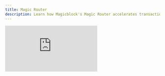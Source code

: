 ```yaml
---
title: Magic Router
description: Learn how Magicblock's Magic Router accelerates transactions by routing them to the right execution environment.
---
```



<div
  style={{
    position: "relative",
    paddingBottom: "56.25%",
    height: 0,
    overflow: "hidden",
  }}
>
  <iframe
    src="https://www.youtube.com/embed/Wc2XMAKtEug?si=bjitIDG7w5fY5zmK&list=PLWR_ZQiGMS8mIe1kPZe8OfHIbhvZqaM8V"
    title="Why Build with MagicBlock? Solve Scaling & UX Pain Points with Ephemeral Rollups"
    style={{
      position: "absolute",
      top: 0,
      left: 0,
      width: "100%",
      height: "100%",
    }}
    frameBorder="0"
    allow="accelerometer; autoplay; clipboard-write; encrypted-media; gyroscope; picture-in-picture; web-share"
    allowFullScreen
    referrerPolicy="strict-origin-when-cross-origin"
  />
</div>

**Magicblock's Magic Router** is an dynamic transaction routing engine that accelerates transactions by intelligently deciding where they should be executed — either on **Ephemeral Rollups** or **Solana** — based on transaction metadata.

This removes the complexity of infrastructure decisions from the developer’s workflow, enabling seamless user experiences across different execution environments.

<Tip> Try out a demo of the Magic Router [here](https://router-demo.magicblock.app/) or explore our Pyth price data demo [here](https://pyth-template.magicblock.app/)</Tip>

### **What Does It Do**

<img height="200" src="/images/magic-router.png" />

The Magic Router analyzes each transaction’s metadata (e.g. writable accounts, owner, and signer) and automatically routes it to the closest dedicated endpoint:

- **Ephemeral Rollup** for fast, low-latency, zero-cost execution
- **Solana** for persistent, high-throughput execution

This eliminates the need for manual routing logic from the developer, providing significant benefits in transaction speed and development experience.

- ✅ **Simple Integration with Single Endpoint**: Just connect to a single RPC endpoint.
- ✅ **Seamless Wallet Experience**: Connect, sign, and submit — no need to know what’s happening behind the scenes.
- ✅ **Faster Confirmations**: Magic Router routes to the fastest available endpoint.

### **How It Works**

<img height="200" src="/images/magic-router-scenarios.png" />

1. **Client - Transaction Submission**  
   The dApp or user sends a transaction to the Magic Router RPC endpoint.

2. **RPC - Metadata Inspection**  
   The Magic Router inspects the transaction metadata and checks the owner of writable accounts.

3. **Validator - Smart Routing and Execution**  
   Based on the metadata, the router determines whether to send it to:

   - **Ephemeral Rollup**
   - **Solana**

   The router sends the transaction to the right execution layer. Users just sign and submit — no extra steps needed.

<Endpoints/>

<CardGroup cols={2}>
  <Card
    title="Magic Router SDK"
    icon="route"
    href="/pages/tools/magic-router-sdk/introduction"
    iconType="duotone"
  >
    Use the Magic Router SDK for seamless integration
  </Card>
  <Card
    title="Core Concepts"
    icon="lightbulb"
    href="/pages/tools/magic-router-sdk/core-concepts"
    iconType="duotone"
  >
    Understand delegation, blockhash handling, and validator selection
  </Card>
  <Card
    title="Getting Started with SDK"
    icon="play"
    href="/pages/tools/magic-router-sdk/getting-started"
    iconType="duotone"
  >
    Quick start guide for implementing the SDK
  </Card>
  <Card
    title="Why MagicBlock?"
    icon="wand"
    href="/pages/get-started/introduction/why-magicblock"
    iconType="duotone"
  >
    Find out why building with MagicBlock
  </Card>
  <Card
    title="Ephemeral Rollup"
    icon="bolt"
    href="/pages/get-started/introduction/ephemeral-rollup"
    iconType="duotone"
  >
    Learn how Ephemeral Rollups works
  </Card>
  <Card
    title="Use Cases"
    icon="star"
    href="/pages/get-started/use-cases/introduction"
    iconType="duotone"
  >
    Discover new ideas from examples
  </Card>
  <Card
    title="Pyth Demo"
    icon="dollar-sign"
    href="https://pyth-template.magicblock.app/"
    iconType="duotone"
  >
    Live demo of Pyth price data streams
  </Card>
</CardGroup>
